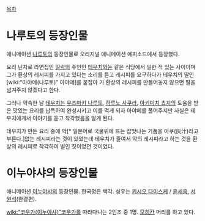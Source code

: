 [[목차]]
= 나루토의 등장인물 =
애니메이션 [[나루토]]의 등장인물로 오리지널 애니메이션 에피소드에서 등장했다.

요리 닌자로 라면집인 [[일락]]의 주인인 [[테우치]]와는 같은 식당에서 일한 적 있는 사이이며 그가 환상의 레시피를 가지고 있다는 소리를 듣고 레시피를 요구하다가 테우치의 딸인 [wiki:"아야메(나루토)" 아야메]를 붙잡아 가 환상의 레시피를 만들어놓지 않으면 딸을 넘겨주지 않겠다고 한다.

그러나 약속한 날 [[테우치]]는 [[우즈마키 나루토]], [[하루노 사쿠라]], [[아키미치 쵸지]]의 도움을 받은 맛있는 요리를 납득하여 완성시키고 이를 먹게 되자 아야메를 풀어주지만 사실은 테우치에게서 이야기를 듣고 착각했음을 알게 된다.

테우치가 만든 요리 중에 악[* 일본어로 국물위에 뜨는 잡맛나는 거품을 아쿠(灰汁)라고 부른다.]없는 레시피라는 것이 있었는데 테우치가 줄여서 악의 레시피라고 하는 것을 환상의 레시피로 착각하여 벌인 짓이었던 것이었다.

= 이누야샤의 등장인물 =
애니메이션 [[이누야샤]]의 등장인물. 한국명은 백각. 성우는 [[키시오 다이스케]] / [[윤세웅]], [[서원석]](완결편).

[[wiki:"코우가(이누야샤)"코우가]]를 따라다니는 2인조 중 1명. [[모히칸]] 머리를 하고 있다.
